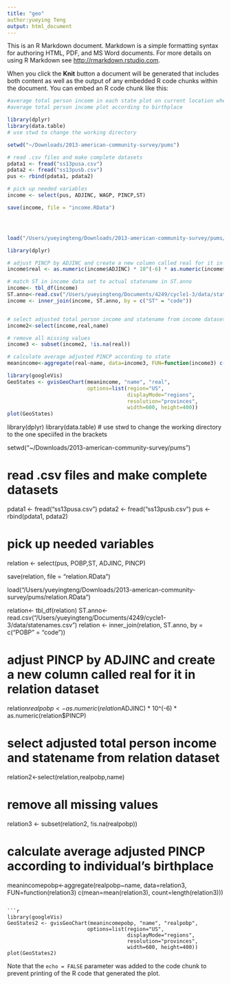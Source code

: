 ```yaml
---
title: "geo"
author:yueying Teng
output: html_document
---
```


This is an R Markdown document. Markdown is a simple formatting syntax for authoring HTML, PDF, and MS Word documents. For more details on using R Markdown see <http://rmarkdown.rstudio.com>.

When you click the **Knit** button a document will be generated that includes both content as well as the output of any embedded R code chunks within the document. You can embed an R code chunk like this:

```r
#average total person incoem in each state plot on current location when data is provided
#average total person income plot according to birthplace

library(dplyr)
library(data.table)
# use stwd to change the working directory 

setwd("~/Downloads/2013-american-community-survey/pums")

# read .csv files and make complete datasets
pdata1 <- fread("ss13pusa.csv")
pdata2 <- fread("ss13pusb.csv")
pus <- rbind(pdata1, pdata2)

# pick up needed variables
income <- select(pus, ADJINC, WAGP, PINCP,ST)

save(income, file = "income.RData")




load("/Users/yueyingteng/Downloads/2013-american-community-survey/pums/income.RData")

library(dplyr)

# adjust PINCP by ADJINC and create a new column called real for it in income dataset
income$real <- as.numeric(income$ADJINC) * 10^(-6) * as.numeric(income$PINCP)

# match ST in income data set to actual statename in ST.anno
income<- tbl_df(income) 
ST.anno<-read.csv("/Users/yueyingteng/Documents/4249/cycle1-3/data/statenames.csv")
income <- inner_join(income, ST.anno, by = c("ST" = "code"))


# select adjusted total person income and statename from income dataset
income2<-select(income,real,name)

# remove all missing values
income3 <- subset(income2, !is.na(real))

# calculate average adjusted PINCP according to state
meanincome<-aggregate(real~name, data=income3, FUN=function(income3) c(mean=mean(income3), count=length(income3)))
```

```r
library(googleVis)
GeoStates <- gvisGeoChart(meanincome, "name", "real",
                          options=list(region="US", 
                                       displayMode="regions", 
                                       resolution="provinces",
                                       width=600, height=400))
plot(GeoStates)
```


####################################


library(dplyr)
library(data.table)
# use stwd to change the working directory to the one speciifed in the brackets

setwd("~/Downloads/2013-american-community-survey/pums")

# read .csv files and make complete datasets

pdata1 <- fread("ss13pusa.csv")
pdata2 <- fread("ss13pusb.csv")
pus <- rbind(pdata1, pdata2)

# pick up needed variables

relation <- select(pus, POBP,ST, ADJINC, PINCP)

save(relation, file = "relation.RData")




load("/Users/yueyingteng/Downloads/2013-american-community-survey/pums/relation.RData")


relation<- tbl_df(relation) 
ST.anno<-read.csv("/Users/yueyingteng/Documents/4249/cycle1-3/data/statenames.csv")
relation <- inner_join(relation, ST.anno, by = c("POBP" = "code"))


# adjust PINCP by ADJINC and create a new column called real for it in relation dataset
relation$realpobp <- as.numeric(relation$ADJINC) * 10^(-6) * as.numeric(relation$PINCP)


# select adjusted total person income and statename from relation dataset
relation2<-select(relation,realpobp,name)

# remove all missing values
relation3 <- subset(relation2, !is.na(realpobp))

# calculate average adjusted PINCP according to individual's birthplace 
meanincomepobp<-aggregate(realpobp~name, data=relation3, FUN=function(relation3) c(mean=mean(relation3), count=length(relation3)))
```

```r
library(googleVis)
GeoStates2 <- gvisGeoChart(meanincomepobp, "name", "realpobp",
                          options=list(region="US", 
                                       displayMode="regions", 
                                       resolution="provinces",
                                       width=600, height=400))
plot(GeoStates2)

```


Note that the `echo = FALSE` parameter was added to the code chunk to prevent printing of the R code that generated the plot.
